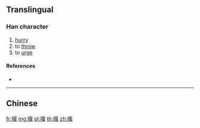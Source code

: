 {{also|攛}}
==Translingual==

===Han character===
{{Han char|rn=64|rad=手|as=12|sn=15|four=|canj=QJCL|ids=⿰扌窜}}

# [[hurry]]
# to [[throw]]
# to [[urge]]

====References====
* {{Han ref|kx=0457.161|hdz=31963.040|uh=64BA|ud=25786}}

----

==Chinese==
{{zh-see|攛}}

[[fr:撺]]
[[mg:撺]]
[[pl:撺]]
[[th:撺]]
[[zh:撺]]